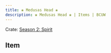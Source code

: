 ---
title: ❀ Medusas Head ❀
description: ❀ Medusas Head ❀ | Items | BCUW
---

Crate: [Season 2: Spirit](/crates/season/s2/)

## Item
<Cdn path="2D/Spirit" name="❀ Medusas Head ❀" ext="png" />
